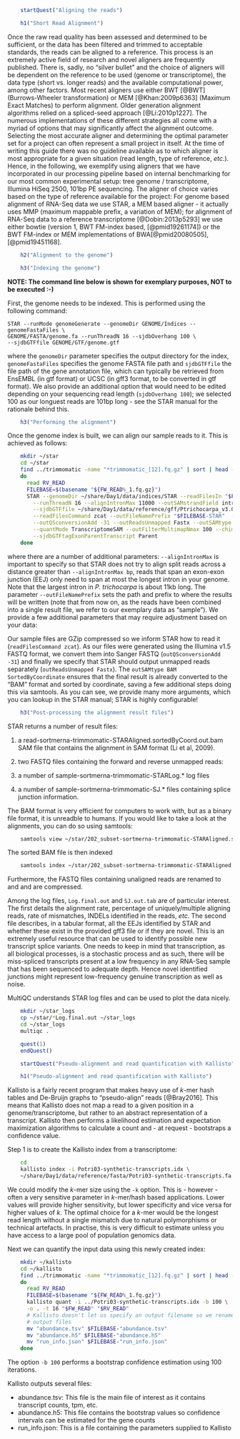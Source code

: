 ```r
    startQuest("Aligning the reads")
```

```r
    h1("Short Read Alignment")
```
  
Once the raw read quality has been assessed and determined to be
sufficient, or the data has been filtered and trimmed to acceptable
standards, the reads can be aligned to a reference. This process is an
extremely active field of research and novel aligners are frequently
published. There is, sadly, no "silver bullet" and the choice of
aligners will be dependent on the reference to be used (genome or
transcriptome), the data type (short vs. longer reads) and the available
computational power, among other factors. Most recent aligners use
either BWT [@BWT] (Burrows-Wheeler transformation) or
MEM [@Khan:2009p6363] (Maximum Exact Matches) to perform alignment.
Older generation alignment algorithms relied on a spliced-seed approach
[@Li:2010p1227]. The numerous implementations of these different
strategies all come with a myriad of options that may significantly
affect the alignment outcome. Selecting the most accurate aligner and
determining the optimal parameter set for a project can often represent
a small project in itself. At the time of writing this guide there was
no guideline available as to which aligner is most appropriate for a
given situation (read length, type of reference, _etc._).
Hence, in the following, we exemplify using aligners that we have
incorporated in our processing pipeline based on internal benchmarking
for our most common experimental setup: tree genome / transcriptome,
Illumina HiSeq 2500, 101bp PE sequencing. The aligner of choice varies
based on the type of reference available for the project: For genome
based alignment of RNA-Seq data we use STAR, a MEM based aligner - it
actually uses MMP (maximum mappable prefix, a variation of MEM); for
alignment of RNA-Seq data to a reference transcriptome
[@Dobin:2013p5293] we use either bowtie (version 1, BWT FM-index
based, [@pmid19261174]) or the BWT FM-index or MEM implementations
of BWA[@pmid20080505], [@pmid19451168].

```r
    h2("Alignment to the genome")
```

```r
    h3("Indexing the genome")
```

__NOTE: The command line below is shown for exemplary purposes, NOT to be executed :-)__

First, the genome needs to be indexed. This is performed using the
following command:
  
    STAR --runMode genomeGenerate --genomeDir GENOME/Indices --genomeFastaFiles \
    GENOME/FASTA/genome.fa --runThreadN 16 --sjdbOverhang 100 \
    --sjdbGTFfile GENOME/GTF/genome.gtf

where the `genomeDir` parameter specifies the output directory for the
index, `genomeFastaFiles` specifies the genome FASTA file path and
`sjdbGTFfile` the file path of the gene annotation file, which can
typically be retrieved from EnsEMBL (in gtf format) or UCSC (in gff3
format, to be converted in gtf format). We also provide an additional option 
that would need to be edited depending on your sequencing read length 
(`sjdbOverhang 100`); we selected 100 as our longuest reads are 101bp long - 
see the STAR manual for the rationale behind this.

```r
    h3("Performing the alignment")
```

Once the genome index is built, we can align our sample reads to it.
This is achieved as follows:
```bash
    mkdir ~/star
    cd ~/star
    find ../trimmomatic -name "*trimmomatic_[12].fq.gz" | sort | head -n 4 | while read FW_READ
    do
      read RV_READ
      FILEBASE=$(basename "${FW_READ%_1.fq.gz}")
      STAR --genomeDir ~/share/Day1/data/indices/STAR --readFilesIn "$FW_READ" "$RV_READ" \
        --runThreadN 16 --alignIntronMax 11000 --outSAMstrandField intronMotif \
        --sjdbGTFfile ~/share/Day1/data/reference/gff/Ptrichocarpa_v3.0_210_synthetic-gene-models-wo-introns.gff3 \
        --readFilesCommand zcat --outFileNamePrefix "$FILEBASE-STAR"  --outSAMmapqUnique 254 \
        --outQSconversionAdd -31 --outReadsUnmapped Fastx --outSAMtype BAM SortedByCoordinate \
        --quantMode TranscriptomeSAM --outFilterMultimapNmax 100 --chimSegmentMin 1 --outWigType bedGraph \
        --sjdbGTFtagExonParentTranscript Parent
    done
```    
where there are a number of additional parameters: `--alignIntronMax` is
important to specify so that STAR does not try to align split reads
across a distance greater than `--alignIntronMax bp`, reads that span an
exon-exon junction (EEJ) only need to span at most the longest intron in
your genome. Note that the largest intron in _P. trichocarpa_ is about 11kb long.
The parameter `--outFileNamePrefix` sets the path and prefix 
to where the results will be written (note that 
from now on, as the reads have been combined into a single result
file, we refer to our exemplary data as "sample"). We provide a few
additional parameters that may require adjustment based on your data:

Our sample files are GZip compressed so we inform STAR how to read it
(`readFilesCommand zcat`). As our files were generated using the Illumina
v1.5 FASTQ format, we convert them into Sanger FASTQ
(`outQSconversionAdd -31`) and finally we specify that STAR should output
unmapped reads separately (`outReadsUnmapped Fastx`). The `outSAMtype
BAM SortedByCoordinate` ensures that the final result is already
converted to the "BAM" format and sorted by coordinate, saving a few
additional steps doing this via samtools. As you can see, we provide many more
arguments, which you can lookup in the STAR manual; STAR is highly configurable!

```r
    h3("Post-processing the alignment result files")
```

STAR returns a number of result files:
  
1.  a read-sortmerna-trimmomatic-STARAligned.sortedByCoord.out.bam SAM
file that contains the alignment in SAM format (Li et al, 2009).

2.  two FASTQ files containing the forward and reverse unmapped reads:
  
3.  a number of sample-sortmerna-trimmomatic-STARLog.\* log files

4.  a number of sample-sortmerna-trimmomatic-SJ.\* files containing
splice junction information.

The BAM format is very efficient for computers to work with, but as a
binary file format, it is unreadble to humans. If you would like to take
a look at the alignments, you can do so using samtools:

```bash
    samtools view ~/star/202_subset-sortmerna-trimmomatic-STARAligned.sortedByCoord.out.bam | head
```

The sorted BAM file is then indexed

```bash
    samtools index ~/star/202_subset-sortmerna-trimmomatic-STARAligned.sortedByCoord.out.bam
```

Furthermore, the FASTQ files containing unaligned reads are renamed to
and and are compressed.

Among the log files, `Log.final.out` and `SJ.out.tab`  are of particular interest. 
The first details the alignment rate, percentage of uniquely/multiple aligning 
reads, rate of mismatches, INDELs identified in the reads, _etc._ The
second file describes, in a tabular format, all the EEJs identified by
STAR and whether these exist in the provided gff3 file or if they are
novel. This is an extremely useful resource that can be used to identify
possible new transcript splice variants. One needs to keep in mind that
transcription, as all biological processes, is a stochastic process and
as such, there will be miss-spliced transcripts present at a low
frequency in any RNA-Seq sample that has been sequenced to adequate
depth. Hence novel identified junctions might represent low-frequency
genuine transcription as well as noise.

MultiQC understands STAR log files and can be used to plot the data nicely.

```bash
    mkdir ~/star_logs
    cp ~/star/*Log.final.out ~/star_logs
    cd ~/star_logs
    multiqc .
```

```r
    quest(1)
    endQuest()
```

```r
    startQuest("Pseudo-alignment and read quantification with Kallisto")
```
```r
    h1("Pseudo-alignment and read quantification with Kallisto")
```

Kallisto is a fairly recent program that makes heavy use of _k_-mer hash
tables and De-Bruijn graphs to "pseudo-align" reads [@Bray2016]. This means that Kallisto
does not map a read to a given position in a genome/transcriptome, but rather 
to an abstract representation of a transcript. Kallisto then performs a 
likelihood estimation and expectation maximization algorithms to calculate a
count and - at request - bootstraps a confidence value. 

Step 1 is to create the Kallisto index from a transcriptome:

```bash
    cd
    kallisto index -i Potri03-synthetic-transcripts.idx \
    ~/share/Day1/data/reference/fasta/Potri03-synthetic-transcripts.fa
```

We could modify the _k_-mer size using the `-k` option. This is - however - often
a very sensitive parameter in _k_-mer/hash based applications. Lower values will
provide higher sensitivity, but lower specificity and vice versa for higher
values of _k_. The optimal choice for a _k_-mer would be the longest read length
without a single mismatch due to natural polymorphisms or technical artefacts. In
practise, this is very difficult to estimate unless you have access to a large
pool of population genomics data.

Next we can quantify the input data using this newly created index:

```bash
    mkdir ~/kallisto
    cd ~/kallisto
    find ../trimmomatic -name "*trimmomatic_[12].fq.gz" | sort | head -n 4 | while read FW_READ
    do
      read RV_READ
      FILEBASE=$(basename "${FW_READ%_1.fq.gz}")
      kallisto quant -i ../Potri03-synthetic-transcripts.idx -b 100 \
      -o . -t 16 "$FW_READ" "$RV_READ"
      # Kallisto doesn't let us specify an output filename so we rename all 
      # output files
      mv "abundance.tsv" $FILEBASE-"abundance.tsv"
      mv "abundance.h5" $FILEBASE-"abundance.h5"
      mv "run_info.json" $FILEBASE-"run_info.json"
    done
```    

The option `-b 100` performs a bootstrap confidence estimation using 100 iterations.

Kallisto outputs several files:

  * abundance.tsv: This file is the main file of interest as it contains transcript
  counts, tpm, etc.
  * abundance.h5: This file contains the bootstrap values so confidence intervals
  can be estimated for the gene counts
  * run_info.json: This is a file containing the parameters supplied to Kallisto
